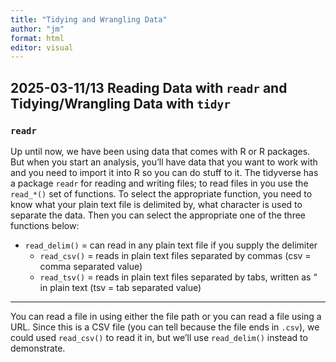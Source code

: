 ```yaml
---
title: "Tidying and Wrangling Data"
author: "jm"
format: html
editor: visual
---
```


## 2025-03-11/13 Reading Data with `readr` and Tidying/Wrangling Data with `tidyr`

### `readr`

Up until now, we have been using data that comes with R or R packages. But when you start an analysis, you'll have data that you want to work with and you need to import it into R so you can do stuff to it. The tidyverse has a package `readr` for reading and writing files; to read files in you use the `read_*()` set of functions. To select the appropriate function, you need to know what your plain text file is delimited by, what character is used to separate the data. Then you can select the appropriate one of the three functions below:

-   `read_delim()` = can read in any plain text file if you supply the delimiter
    -   `read_csv()` = reads in plain text files separated by commas (csv = comma separated value)
    -   `read_tsv()` = reads in plain text files separated by tabs, written as "\t" in plain text (tsv = tab separated value)

------------------------------------------------------------------------

You can read a file in using either the file path or you can read a file using a URL. Since this is a CSV file (you can tell because the file ends in `.csv`), we could used `read_csv()` to read it in, but we'll use `read_delim()` instead to demonstrate.